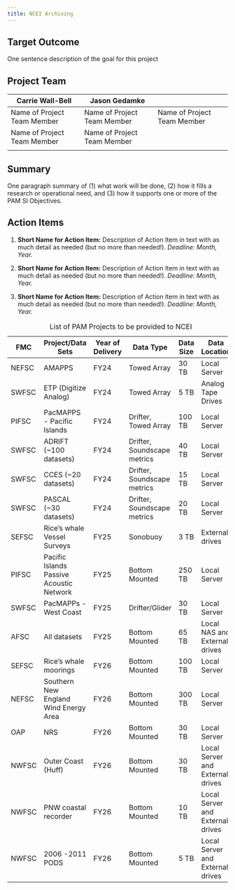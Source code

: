 ```yaml
---
title: NCEI Archiving
---
```


## Target Outcome

One sentence description of the goal for this project

## Project Team

| Carrie Wall-Bell            | Jason Gedamke               |                             |
|------------------------|------------------------|------------------------|
| Name of Project Team Member | Name of Project Team Member | Name of Project Team Member |
| Name of Project Team Member | Name of Project Team Member |                             |
|                             |                             |                             |

## Summary

One paragraph summary of (1) what work will be done, (2) how it fills a research or operational need, and (3) how it supports one or more of the PAM SI Objectives.

## Action Items

1.  **Short Name for Action Item:** Description of Action Item in text with as much detail as needed (but no more than needed!). *Deadline: Month, Year.*

2.  **Short Name for Action Item:** Description of Action Item in text with as much detail as needed (but no more than needed!). *Deadline: Month, Year.*

3.  **Short Name for Action Item:** Description of Action Item in text with as much detail as needed (but no more than needed!). *Deadline: Month, Year.*

| FMC   | **Project/Data Sets**                    | **Year of Delivery** | Data Type                   | Data Size | Data Location                    |
|--------|---------------------|--------|----------------|--------|------------|
| NEFSC | AMAPPS                                   | FY24                 | Towed Array                 | 30 TB     | Local Server                     |
| SWFSC | ETP (Digitize Analog)                    | FY24                 | Towed Array                 | 5 TB      | Analog Tape Drives               |
| PIFSC | PacMAPPS - Pacific Islands               | FY24                 | Drifter, Towed Array        | 100 TB    | Local Server                     |
| SWFSC | ADRIFT (\~100 datasets)                  | FY24                 | Drifter, Soundscape metrics | 40 TB     | Local Server                     |
| SWFSC | CCES (\~20 datasets)                     | FY24                 | Drifter, Soundscape metrics | 15 TB     | Local Server                     |
| SWFSC | PASCAL (\~30 datasets)                   | FY24                 | Drifter, Soundscape metrics | 20 TB     | Local Server                     |
| SEFSC | Rice's whale Vessel Surveys              | FY25                 | Sonobuoy                    | 3 TB      | External drives                  |
| PIFSC | Pacific Islands Passive Acoustic Network | FY25                 | Bottom Mounted              | 250 TB    | Local Server                     |
| SWFSC | PacMAPPs - West Coast                    | FY25                 | Drifter/Glider              | 30 TB     | Local Server                     |
| AFSC  | All datasets                             | FY25                 | Bottom Mounted              | 65 TB     | Local NAS and External drives    |
| SEFSC | Rice's whale moorings                    | FY26                 | Bottom Mounted              | 100 TB    | Local Server                     |
| NEFSC | Southern New England Wind Energy Area    | FY26                 | Bottom Mounted              | 300 TB    | Local Server                     |
| OAP   | NRS                                      | FY26                 | Bottom Mounted              | 30 TB     | Local Server                     |
| NWFSC | Outer Coast (Huff)                       | FY26                 | Bottom Mounted              | 30 TB     | Local Server and External drives |
| NWFSC | PNW coastal recorder                     | FY26                 | Bottom Mounted              | 10 TB     | Local Server and External drives |
| NWFSC | 2006 -2011 PODS                          | FY26                 | Bottom Mounted              | 5 TB      | Local Server and External drives |

: List of PAM Projects to be provided to NCEI
